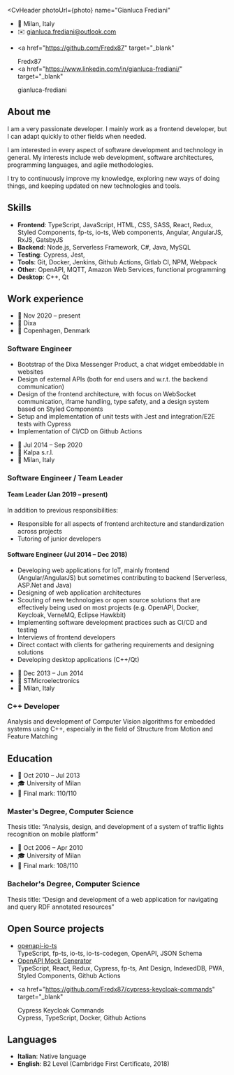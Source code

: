 
<CvHeader
  photoUrl={photo}
  name="Gianluca Frediani"
>

- 📌 Milan, Italy
- ✉️ [gianluca.frediani@outlook.com](mailto:gianluca.frediani@outlook.com)

* <FontAwesomeIcon icon={faGithub} fixedWidth /> <a
    href="https://github.com/Fredx87"
    target="_blank"
  >
    Fredx87
  </a>
* <FontAwesomeIcon icon={faLinkedin} fixedWidth /> <a
    href="https://www.linkedin.com/in/gianluca-frediani/"
    target="_blank"
  >
    gianluca-frediani
  </a>

</CvHeader>

## About me

I am a very passionate developer. I mainly work as a frontend developer, but I can adapt quickly to other fields when needed.

I am interested in every aspect of software development and technology in general. My interests include web development, software architectures, programming languages, and agile methodologies.

I try to continuously improve my knowledge, exploring new ways of doing things, and keeping updated on new technologies and tools.

## Skills

- **Frontend**: TypeScript, JavaScript, HTML, CSS, SASS, React, Redux, Styled Components, fp-ts, io-ts, Web components, Angular, AngularJS, RxJS, GatsbyJS
- **Backend**: Node.js, Serverless Framework, C#, Java, MySQL
- **Testing**: Cypress, Jest,
- **Tools**: Git, Docker, Jenkins, Github Actions, Gitlab CI, NPM, Webpack
- **Other**: OpenAPI, MQTT, Amazon Web Services, functional programming
- **Desktop**: C++, Qt

## Work experience

<Section>

<Sider>

- 📅 Nov 2020 &ndash; present
- 🏢 Dixa
- 📌 Copenhagen, Denmark

</Sider>

<div>

### Software Engineer
- Bootstrap of the Dixa Messenger Product, a chat widget embeddable in websites
- Design of external APIs (both for end users and w.r.t. the backend communication)
- Design of the frontend architecture, with focus on WebSocket communication, iframe handling, type safety, and a design system based on Styled Components
- Setup and implementation of unit tests with Jest and integration/E2E tests with Cypress
- Implementation of CI/CD on Github Actions

</div>

</Section>

<Section>

<Sider>

- 📅 Jul 2014 &ndash; Sep 2020
- 🏢 Kalpa s.r.l.
- 📌 Milan, Italy

</Sider>

<div>

### Software Engineer / Team Leader

#### Team Leader (Jan 2019 &ndash; present)

In addition to previous responsibilities:

- Responsible for all aspects of frontend architecture and standardization across projects
- Tutoring of junior developers

#### Software Engineer (Jul 2014 &ndash; Dec 2018)

- Developing web applications for IoT, mainly frontend (Angular/AngularJS) but sometimes contributing to backend (Serverless, ASP.Net and Java)
- Designing of web application architectures
- Scouting of new technologies or open source solutions that are effectively being used on most projects (e.g. OpenAPI, Docker, Keycloak, VerneMQ, Eclipse Hawkbit)
- Implementing software development practices such as CI/CD and testing
- Interviews of frontend developers
- Direct contact with clients for gathering requirements and designing solutions
- Developing desktop applications (C++/Qt)

</div>

</Section>

<Section>

<Sider>

- 📅 Dec 2013 &ndash; Jun 2014
- 🏢 STMicroelectronics
- 📌 Milan, Italy

</Sider>

<div>

### C++ Developer

Analysis and development of Computer Vision algorithms for embedded systems using C++, especially in the field of Structure from Motion and Feature Matching

</div>

</Section>

## Education

<Section>

<Sider>

- 📅 Oct 2010 &ndash; Jul 2013
- 🎓 University of Milan
- 📜 Final mark: 110/110

</Sider>

<div>

### Master's Degree, Computer Science

Thesis title: “Analysis, design, and development of a system of traffic lights recognition on mobile platform”

</div>

</Section>

<Section>

<Sider>

- 📅 Oct 2006 &ndash; Apr 2010
- 🎓 University of Milan
- 📜 Final mark: 108/110

</Sider>

<div>

### Bachelor's Degree, Computer Science

Thesis title: “Design and development of a web application for navigating and query RDF annotated resources”

</div>

</Section>

## Open Source projects

- <a href="https://github.com/Fredx87/openapi-io-ts" target="_blank">
    openapi-io-ts
  </a>
  <br />
  TypeScript, fp-ts, io-ts, io-ts-codegen, OpenAPI, JSON Schema

- <a href="https://github.com/Fredx87/openapi-mock-generator" target="_blank">
    OpenAPI Mock Generator
  </a>
  <br />
  TypeScript, React, Redux, Cypress, fp-ts, Ant Design, IndexedDB, PWA, Styled
  Components, Github Actions
- <a
    href="https://github.com/Fredx87/cypress-keycloak-commands"
    target="_blank"
  >
    Cypress Keycloak Commands
  </a>
  <br />
  Cypress, TypeScript, Docker, Github Actions

## Languages

- **Italian**: Native language
- **English**: B2 Level (Cambridge First Certificate, 2018)
